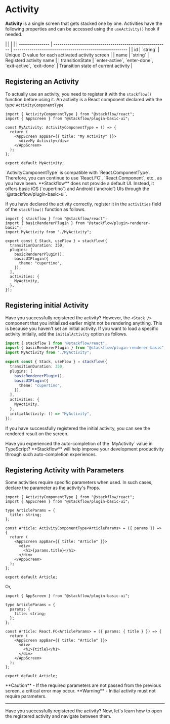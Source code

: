 
# Activity

<ActivityDiagram />

**Activity** is a single screen that gets stacked one by one. Activities have the following properties and can be accessed using the `useActivity()` hook if needed.

<APITable>
|                 |                                                          |                                                          |
| --------------- | -------------------------------------------------------- | -------------------------------------------------------- |
| id              | `string`                                                 | Unique ID value for each activated activity screen       |
| name            | `string`                                                 | Registerd activity name                                  |
| transitionState | `enter-active`, `enter-done`, `exit-active`, `exit-done` | Transition state of current activity |
</APITable>

## Registering an Activity

To actually use an activity, you need to register it with the `stackflow()` function before using it. An activity is a React component declared with the type `ActivityComponentType`.

```tsx showLineNumbers filename="MyActivity.tsx" copy
import { ActivityComponentType } from "@stackflow/react";
import { AppScreen } from "@stackflow/plugin-basic-ui";

const MyActivity: ActivityComponentType = () => {
  return (
    <AppScreen appBar={{ title: "My Activity" }}>
      <div>My Activity</div>
    </AppScreen>
  );
};

export default MyActivity;
```

<Callout emoji="💡">
  `ActivityComponentType` is compatible with `React.ComponentType`. Therefore, you can continue to use `React.FC`, `React.Component`, etc., as you have been.
</Callout>
<Callout emoji="💡">
  **Stackflow** does not provide a default UI. Instead, it offers basic iOS (`cupertino`) and Android (`android`) UIs through the `@stackflow/plugin-basic-ui`.
</Callout>

If you have declared the activity correctly, register it in the `activities` field of the `stackflow()` function as follows.

```tsx showLineNumbers filename="stackflow.ts" copy
import { stackflow } from "@stackflow/react";
import { basicRendererPlugin } from "@stackflow/plugin-renderer-basic";
import MyActivity from "./MyActivity";

export const { Stack, useFlow } = stackflow({
  transitionDuration: 350,
  plugins: [
    basicRendererPlugin(),
    basicUIPlugin({
      theme: "cupertino",
    }),
  ],
  activities: {
    MyActivity,
  },
});
```

## Registering initial Activity

Have you successfully registered the activity? However, the `<Stack />` component that you initialized earlier might not be rendering anything. This is because you haven't set an initial activity. If you want to load a specific activity initially, add the `initialActivity` option as follows.

```typescript showLineNumbers {16} filename="stackflow.ts" copy
import { stackflow } from "@stackflow/react";
import { basicRendererPlugin } from "@stackflow/plugin-renderer-basic";
import MyActivity from "./MyActivity";

export const { Stack, useFlow } = stackflow({
  transitionDuration: 350,
  plugins: [
    basicRendererPlugin(),
    basicUIPlugin({
      theme: "cupertino",
    }),
  ],
  activities: {
    MyActivity,
  },
  initialActivity: () => "MyActivity",
});
```

If you have successfully registered the initial activity, you can see the rendered result on the screen.

<Callout emoji="💡">
  Have you experienced the auto-completion of the `MyActivity` value in TypeScript?
  **Stackflow** will help improve your development productivity through such auto-completion experiences.
</Callout>

## Registering Activity with Parameters

Some activities require specific parameters when used. In such cases, declare the parameter as the activity's Props.

```tsx showLineNumbers filename="Article.tsx" copy
import { ActivityComponentType } from "@stackflow/react";
import { AppScreen } from "@stackflow/plugin-basic-ui";

type ArticleParams = {
  title: string;
};

const Article: ActivityComponentType<ArticleParams> = ({ params }) => {
  return (
    <AppScreen appBar={{ title: "Article" }}>
      <div>
        <h1>{params.title}</h1>
      </div>
    </AppScreen>
  );
};

export default Article;
```

Or,

```tsx showLineNumbers filename="Article.tsx" copy
import { AppScreen } from "@stackflow/plugin-basic-ui";

type ArticleParams = {
  params: {
    title: string;
  };
};

const Article: React.FC<ArticleParams> = ({ params: { title } }) => {
  return (
    <AppScreen appBar={{ title: "Article" }}>
      <div>
        <h1>{title}</h1>
      </div>
    </AppScreen>
  );
};

export default Article;
```

<Callout type="warning" emoji="⚠️">
  **Caution** - If the required parameters are not passed from the previous screen, a critical error may occur.
</Callout>
<Callout type="error" emoji="🚫">
  **Warning** - Initial activity must not require parameters.
</Callout>

---

Have you successfully registered the activity? Now, let's learn how to open the registered activity and navigate between them.
